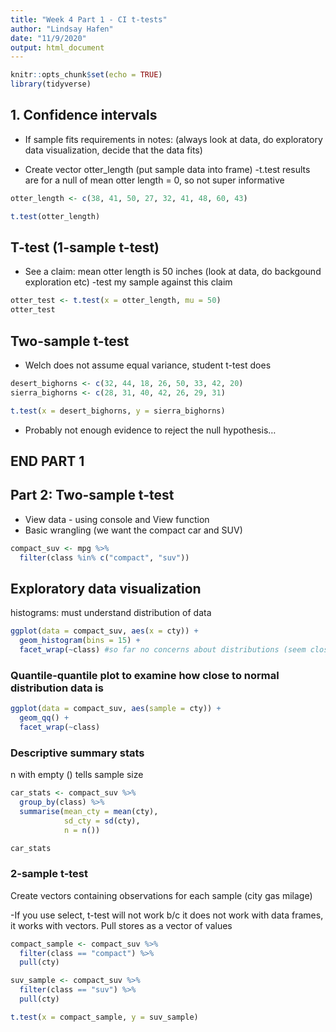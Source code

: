 ```yaml
---
title: "Week 4 Part 1 - CI t-tests"
author: "Lindsay Hafen"
date: "11/9/2020"
output: html_document
---
```


```r
knitr::opts_chunk$set(echo = TRUE)
library(tidyverse)
```

## 1. Confidence intervals
- If sample fits requirements in notes:
(always look at data, do exploratory data visualization, decide that the data fits)

- Create vector otter_length (put sample data into frame)
-t.test results are for a null of mean otter length = 0, so not super informative

```r
otter_length <- c(38, 41, 50, 27, 32, 41, 48, 60, 43)

t.test(otter_length)
```

## T-test (1-sample t-test)
- See a claim: mean otter length is 50 inches
(look at data, do backgound exploration etc)
-test my sample against this claim

```r
otter_test <- t.test(x = otter_length, mu = 50)
otter_test
```

## Two-sample t-test
- Welch does not assume equal variance, student t-test does


```r
desert_bighorns <- c(32, 44, 18, 26, 50, 33, 42, 20)
sierra_bighorns <- c(28, 31, 40, 42, 26, 29, 31)

t.test(x = desert_bighorns, y = sierra_bighorns)
```

- Probably not enough evidence to reject the null hypothesis...

## END PART 1

## Part 2: Two-sample t-test

- View data - using console and View function
- Basic wrangling (we want the compact car and SUV)

```r
compact_suv <- mpg %>% 
  filter(class %in% c("compact", "suv"))
```

## Exploratory data visualization

histograms: must understand distribution of data

```r
ggplot(data = compact_suv, aes(x = cty)) +
  geom_histogram(bins = 15) +
  facet_wrap(~class) #so far no concerns about distributions (seem close enough to normal distribution)
```

### Quantile-quantile plot to examine how close to normal distribution data is

```r
ggplot(data = compact_suv, aes(sample = cty)) +
  geom_qq() +
  facet_wrap(~class)
```

### Descriptive summary stats

n with empty () tells sample size

```r
car_stats <- compact_suv %>% 
  group_by(class) %>% 
  summarise(mean_cty = mean(cty), 
            sd_cty = sd(cty),
            n = n())

car_stats
```

### 2-sample t-test

Create vectors containing observations for each sample (city gas milage)

-If you use select, t-test will not work b/c it does not work with data frames, it works with vectors. Pull stores as a vector of values
```r
compact_sample <- compact_suv %>% 
  filter(class == "compact") %>% 
  pull(cty)

suv_sample <- compact_suv %>% 
  filter(class == "suv") %>% 
  pull(cty)

t.test(x = compact_sample, y = suv_sample)
```





